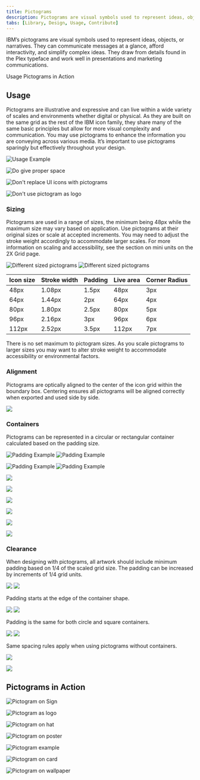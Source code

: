 ```yaml
---
title: Pictograms
description: Pictograms are visual symbols used to represent ideas, objects, or narratives at a glance. They work well in presentations and marketing communications.
tabs: [Library, Design, Usage, Contribute]
---
```



<PageDescription>

IBM’s pictograms are visual symbols used to represent ideas, objects, or
narratives. They can communicate messages at a glance, afford interactivity,
and simplify complex ideas. They draw from details found in the Plex typeface
and work well in presentations and marketing communications.

</PageDescription>

<AnchorLinks>
  <AnchorLink>Usage</AnchorLink>
  <AnchorLink>Pictograms in Action</AnchorLink>
</AnchorLinks>

## Usage

Pictograms are illustrative and expressive and can live within a wide variety of
scales and environments whether digital or physical. As they are built on the same
grid as the rest of the IBM icon family, they share many of the same basic
principles but allow for more visual complexity and communication. You may use
pictograms to enhance the information you are conveying across various media.
It’s important to use pictograms sparingly but effectively throughout your design.

![Usage Example](images/13_Usage_0.svg)

<Row>
<Column colMd={4} colLg={4}>
<DoDontExample type="do" caption="Do treat pictograms as illustations and provide proper clearance">

![Do give proper space](images/13_Usage_1_do.svg)

</DoDontExample>
</Column>
</Row>

<Row>
<Column colMd={4} colLg={4}>
<DoDontExample type="dont" caption="Don’t use pictograms as a replacement for UI icons, that is not their purpose.">

![Don't replace UI icons with pictograms](images/13_Usage_2_dont.svg)

</DoDontExample>
</Column>
<Column colMd={4} colLg={4}>
<DoDontExample type="dont" caption="Don’t use any pictogram as a logo or in a lockup for product headers, merchandise or events.">

![Don't use pictogram as logo](images/13_Usage_3_dont.svg)

</DoDontExample>
</Column>
</Row>

### Sizing

Pictograms are used in a range of sizes, the minimum being 48px while the
maximum size may vary based on application. Use pictograms at their original
sizes or scale at accepted increments. You may need to adjust the stroke weight
accordingly to accommodate larger scales. For more information on scaling and
accessibility, see the section on mini units on the 2X Grid page.

<ArtDirection>

![Different sized pictograms](images/14_Sizing_1-mobile_1.svg)
![Different sized pictograms](images/14_Sizing_1.svg)

</ArtDirection>

| Icon size | Stroke width | Padding | Live area | Corner Radius |
| --------- | ------------ | ------- | --------- | ------------- |
| 48px      | 1.08px       | 1.5px   | 48px      | 3px           |
| 64px      | 1.44px       | 2px     | 64px      | 4px           |
| 80px      | 1.80px       | 2.5px   | 80px      | 5px           |
| 96px      | 2.16px       | 3px     | 96px      | 6px           |
| 112px     | 2.52px       | 3.5px   | 112px     | 7px           |

<Caption>
  There is no set maximum to pictogram sizes. As you scale pictograms to larger
  sizes you may want to alter stroke weight to accommodate accessibility or
  environmental factors.
</Caption>

<Row>
  <Column colMd={4} colLg={4}>
    <ResourceCard
      subTitle="2X Grid: The mini unit"
      aspectRatio="2:1"
      href="https://www.ibm.com/design/language/2x-grid#the-mini-unit">
      <Bee32 />
    </ResourceCard>
  </Column>
</Row>

### Alignment

Pictograms are optically aligned to the center of the icon grid within the
boundary box. Centering ensures all pictograms will be aligned correctly when
exported and used side by side.

![](images/15_Alignment_1.svg)

### Containers

Pictograms can be represented in a circular or rectangular container calculated
based on the padding size.

<ArtDirection>

![Padding Example](images/16_Containers_1-mobile.svg)
![Padding Example](images/16_Containers_1.svg)

</ArtDirection>

<ArtDirection>

![Padding Example](images/16_Containers_2-mobile.svg)
![Padding Example](images/16_Containers_2.svg)

</ArtDirection>

<Row>
<Column colMd={4} colLg={4}>
<DoDontExample type="do" caption="Do follow the clearance rule to allow for legibility and touch.">

![](images/16_Containers_3_do.svg)

</DoDontExample>
</Column>
<Column colMd={4} colLg={4}>
<DoDontExample type="dont" caption="Don't collapse the pictogram clearance area.">

![](images/16_Containers_4_dont.svg)

</DoDontExample>
</Column>
</Row>
<Row>
<Column colMd={4} colLg={4}>
<DoDontExample type="do" caption="Do use accepted shapes: circle or square for containers.">

![](images/16_Containers_5_do.svg)

</DoDontExample>
</Column>
<Column colMd={4} colLg={4}>
<DoDontExample type="dont" caption="Don’t create new shapes for containers.">

![](images/16_Containers_6_dont.svg)

</DoDontExample>
</Column>
</Row>
<Row>
<Column colMd={4} colLg={4}>
<DoDontExample type="do" caption="Do always optically center align pictograms in their containers.">

![](images/16_Containers_7_do.svg)

</DoDontExample>
</Column>
<Column colMd={4} colLg={4}>
<DoDontExample type="dont" caption="Don’t crop pictograms in container.">

![](images/16_Containers_8_dont.svg)

</DoDontExample>
</Column>
</Row>

### Clearance

When designing with pictograms, all artwork should include minimum padding
based on 1/4 of the scaled grid size. The padding can be increased by increments of
1/4 grid units.

<ArtDirection>

![](images/17_Clearance_1-mobile.svg)
![](images/17_Clearance_1.svg)

</ArtDirection>

<Caption>Padding starts at the edge of the container shape.</Caption>

<ArtDirection>

![](images/17_Clearance_2-mobile.svg)
![](images/17_Clearance_2.svg)

</ArtDirection>

<Caption>Padding is the same for both circle and square containers.</Caption>

<ArtDirection>

![](images/17_Clearance_3-mobile.svg)
![](images/17_Clearance_3.svg)

</ArtDirection>

<Caption>
  Same spacing rules apply when using pictograms without containers.
</Caption>

<Row>
<Column colMd={4} colLg={4}>
<DoDontExample type="do" caption="Do keep pictograms at scale and optically center in container when necessary.">

![](images/17_Clearance_4_do.svg)

</DoDontExample>
</Column>
<Column colMd={4} colLg={4}>
<DoDontExample type="dont" caption="Don’t resize pictograms outside of accepted proportions.">

![](images/17_Clearance_5_dont.svg)

</DoDontExample>
</Column>
</Row>

## Pictograms in Action

<ImageGallery>

<ImageGalleryImage alt="pictogram on sign" title="Pictogram on sign" col={8}>

![Pictogram on Sign](images/18_In-Context_1.jpg)

</ImageGalleryImage>

<ImageGalleryImage alt="pictogram as logo" title="Pictogram as logo" col={4}>

![Pictogram as logo](images/18_In-Context_2.svg)

</ImageGalleryImage>

<ImageGalleryImage alt="pictogram on hat" title="Pictogram on hat" col={4}>

![Pictogram on hat](images/18_In-Context_3.jpg)

</ImageGalleryImage>

<ImageGalleryImage alt="pictogram on poster" title="Pictogram on poster" col={4}>

![Pictogram on poster](images/18_In-Context_4.svg)

</ImageGalleryImage>

<ImageGalleryImage alt="pictogram example" title="Pictogram example" col={4}>

![Pictogram example](images/18_In-Context_6.svg)

</ImageGalleryImage>

<ImageGalleryImage alt="pictogram on card" title="Pictogram on card" col={8}>

![Pictogram on card](images/18_In-Context_7.svg)

</ImageGalleryImage>

<ImageGalleryImage alt="pictogram on wallpaper" title="Pictogram on wallpaper" col={4}>

![Pictogram on wallpaper](images/18_In-Context_8.jpg)

</ImageGalleryImage>

</ImageGallery>
